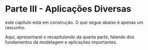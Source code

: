 # Parte III - Aplicações Diversas {#recap4 .unnumbered}

:::{.warn}
este capítulo está em construção. O que segue abaixo é apenas um rascunho.
:::

Aqui, apresentarei o recapitulando da quarta parte, falando dos fundamentos da modelagem e aplicações importantes.
